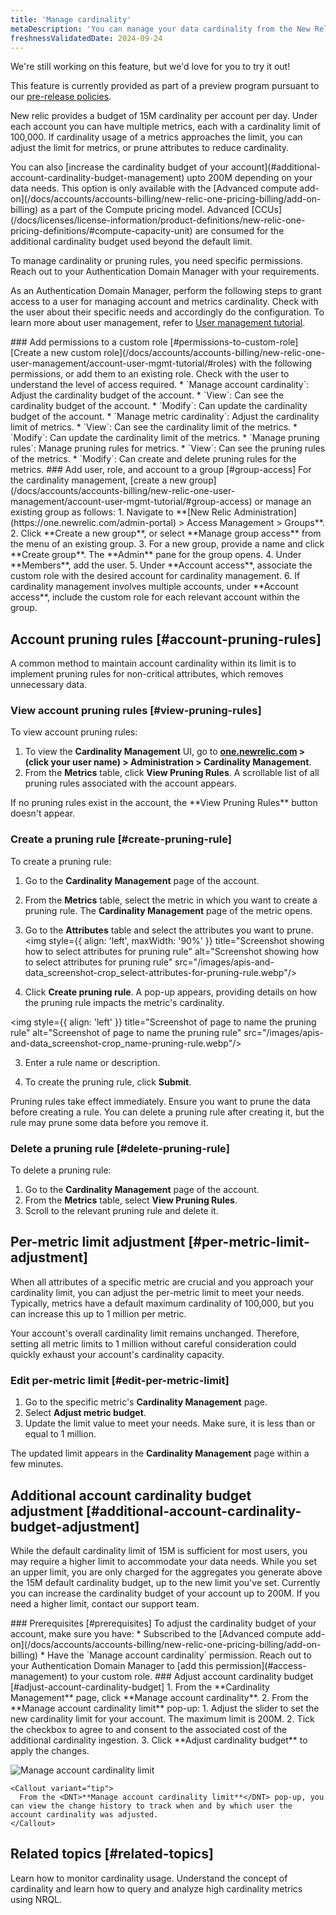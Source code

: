 ```yaml
---
title: 'Manage cardinality'
metaDescription: 'You can manage your data cardinality from the New Relic UI.'
freshnessValidatedDate: 2024-09-24
---
```


<Callout title="preview">
  We're still working on this feature, but we'd love for you to try it out!

  This feature is currently provided as part of a preview program pursuant to our [pre-release policies](/docs/licenses/license-information/referenced-policies/new-relic-pre-release-policy).
</Callout>

New relic provides a budget of 15M cardinality per account per day. Under each account you can have multiple metrics, each with a cardinality limit of 100,000. If cardinality usage of a metrics approaches the limit, you can adjust the limit for metrics, or prune attributes to reduce cardinality.

<Callout variant="important">
    You can also [increase the cardinality budget of your account](#additional-account-cardinality-budget-management) upto 200M depending on your data needs. This option is only available with the [Advanced compute add-on](/docs/accounts/accounts-billing/new-relic-one-pricing-billing/add-on-billing) as a part of the Compute pricing model. Advanced [CCUs](/docs/licenses/license-information/product-definitions/new-relic-one-pricing-definitions/#compute-capacity-unit) are consumed for the additional cardinality budget used beyond the default limit.
</Callout>

To manage cardinality or pruning rules, you need specific permissions. Reach out to your Authentication Domain Manager with your requirements.

<CollapserGroup>
<Collapser id="access-management" title="Access management (By Authentication Domain Manager)">

 As an Authentication Domain Manager, perform the following steps to grant access to a user for managing account and metrics cardinality. Check with the user about their specific needs and accordingly do the configuration. To learn more about user management, refer to [User management tutorial](/docs/accounts/accounts-billing/new-relic-one-user-management/account-user-mgmt-tutorial/).

<Steps>

  <Step>
    ### Add permissions to a custom role [#permissions-to-custom-role]
    [Create a new custom role](/docs/accounts/accounts-billing/new-relic-one-user-management/account-user-mgmt-tutorial/#roles) with the following permissions, or add them to an existing role. Check with the user to understand the level of access required. 
       * `Manage account cardinality`: Adjust the cardinality budget of the account.
           * `View`: Can see the cardinality budget of the account.
           * `Modify`: Can update the cardinality budget of the account.
       * `Manage metric cardinality`: Adjust the cardinality limit of metrics.
           * `View`: Can see the cardinality limit of the metrics.
           * `Modify`: Can update the cardinality limit of the metrics.
       * `Manage pruning rules`: Manage pruning rules for metrics.
           * `View`: Can see the pruning rules of the metrics.
           * `Modify`: Can create and delete pruning rules for the metrics.        
  </Step>

  <Step>
    ### Add user, role, and account to a group [#group-access]
    For the cardinality management, [create a new group](/docs/accounts/accounts-billing/new-relic-one-user-management/account-user-mgmt-tutorial/#group-access) or manage an existing group as follows:
        1. Navigate to **[New Relic Administration](https://one.newrelic.com/admin-portal) > Access Management > Groups**.
        2. Click <DNT>**Create a new group**</DNT>, or select <DNT>**Manage group access**</DNT> from the <Icon name="fe-more-horizontal"/> menu of an existing group.
        3. For a new group, provide a name and click <DNT>**Create group**</DNT>. The <DNT>**Admin**</DNT> pane for the group opens.
        4. Under <DNT>**Members**</DNT>, add the user.
        5. Under <DNT>**Account access**</DNT>, associate the custom role with the desired account for cardinality management.
        6. If cardinality management involves multiple accounts, under <DNT>**Account access**</DNT>, include the custom role for each relevant account within the group.
  </Step>

</Steps>
</Collapser>
</CollapserGroup>


## Account pruning rules [#account-pruning-rules]

A common method to maintain account cardinality within its limit is to implement pruning rules for non-critical attributes, which removes unnecessary data.

### View account pruning rules [#view-pruning-rules]

To view account pruning rules:
1. To view the **<DNT>Cardinality Management</DNT>** UI, go to **<DNT>[one.newrelic.com](https://one.newrelic.com)</DNT> > (click your user name) > <DNT>Administration > Cardinality Management</DNT>**.
2. From the **Metrics** table, click <DNT>**View Pruning Rules**</DNT>. A scrollable list of all pruning rules associated with the account appears.
  <Callout variant="tip">
If no pruning rules exist in the account, the <DNT>**View Pruning Rules**</DNT> button doesn't appear.
</Callout>

### Create a pruning rule [#create-pruning-rule]

To create a pruning rule:

1. Go to the **Cardinality Management** page of the account.
2. From the **Metrics** table, select the metric in which you want to create a pruning rule. The **Cardinality Management** page of the metric opens.
3. Go to the **Attributes** table and select the attributes you want to prune. 
  <img
    style={{ align: 'left', maxWidth: '90%' }}
    title="Screenshot showing how to select attributes for pruning rule"
    alt="Screenshot showing how to select attributes for pruning rule"
    src="/images/apis-and-data_screenshot-crop_select-attributes-for-pruning-rule.webp"/>

3. Click <DNT>**Create pruning rule**</DNT>. A pop-up appears, providing details on how the pruning rule impacts the metric's cardinality.
  
  <img
    style={{ align: 'left' }}
    title="Screenshot of page to name the pruning rule"
    alt="Screenshot of page to name the pruning rule"
    src="/images/apis-and-data_screenshot-crop_name-pruning-rule.webp"/>

3. Enter a rule name or description.
    
4. To create the pruning rule, click <DNT>**Submit**</DNT>.

<Callout variant="important">
Pruning rules take effect immediately. Ensure you want to prune the data before creating a rule. You can delete a pruning rule after creating it, but the rule may prune some data before you remove it.
</Callout>

### Delete a pruning rule [#delete-pruning-rule]

To delete a pruning rule:

1. Go to the **Cardinality Management** page of the account.
2. From the **Metrics** table, select <DNT>**View Pruning Rules**</DNT>.
3. Scroll to the relevant pruning rule and delete it. 

## Per-metric limit adjustment [#per-metric-limit-adjustment]

When all attributes of a specific metric are crucial and you approach your cardinality limit, you can adjust the per-metric limit to meet your needs. Typically, metrics have a default maximum cardinality of 100,000, but you can increase this up to 1 million per metric.

<Callout variant="tip">
  Your account's overall cardinality limit remains unchanged. Therefore, setting all metric limits to 1 million without careful consideration could quickly exhaust your account's cardinality capacity.
</Callout>

### Edit per-metric limit [#edit-per-metric-limit]

1. Go to the specific metric's <DNT>**Cardinality Management**</DNT> page.
2. Select <DNT>**Adjust metric budget**</DNT>.
3. Update the limit value to meet your needs. Make sure, it is less than or equal to 1 million.

The updated limit appears in the <DNT>**Cardinality Management**</DNT> page within a few minutes.

## Additional account cardinality budget adjustment [#additional-account-cardinality-budget-adjustment]
While the default cardinality limit of 15M is sufficient for most users, you may require a higher limit to accommodate your data needs. While you set an upper limit, you are only charged for the aggregates you generate above the 15M default cardinality budget, up to the new limit you've set. Currently you can increase the cardinality budget of your account up to 200M. If you need a higher limit, contact our support team.

<Steps>

  <Step>
    ### Prerequisites [#prerequisites]
    To adjust the cardinality budget of your account, make sure you have:
    * Subscribed to the [Advanced compute add-on](/docs/accounts/accounts-billing/new-relic-one-pricing-billing/add-on-billing)
    * Have the `Manage account cardinality` permission. Reach out to your Authentication Domain Manager to [add this permission](#access-management) to your custom role.   
  </Step>

  <Step>
    ### Adjust account cardinality budget [#adjust-account-cardinality-budget]
    1. From the <DNT>**Cardinality Management**</DNT> page, click <DNT>**Manage account cardinality**</DNT>.
    2. From the <DNT>**Manage account cardinality limit**</DNT> pop-up:
        1. Adjust the slider to set the new cardinality limit for your account. The maximum limit is 200M.
        2. Tick the checkbox to agree to and consent to the associated cost of the additional cardinality ingestion.
        3. Click <DNT>**Adjust cardinality budget**</DNT> to apply the changes.

  <img
      title="Manage account cardinality limit"
      alt="Manage account cardinality limit"
      src="/images/adjust-account-cardinality.webp"
  />

    <Callout variant="tip">
      From the <DNT>**Manage account cardinality limit**</DNT> pop-up, you can view the change history to track when and by which user the account cardinality was adjusted.
    </Callout>
  </Step>

</Steps>

## Related topics [#related-topics]

<DocTiles>
  <DocTile title="Monitor cardinality" path="/docs/data-apis/ingest-apis/metric-api/monitor-cardinality.mdx" >Learn how to monitor cardinality usage.</DocTile>
  <DocTile title="Understand and query high cardinality metrics" path="/docs/data-apis/ingest-apis/metric-api/NRQL-high-cardinality-metrics" >Understand the concept of cardinality and learn how to query and analyze high cardinality metrics using NRQL.</DocTile>
</DocTiles>
